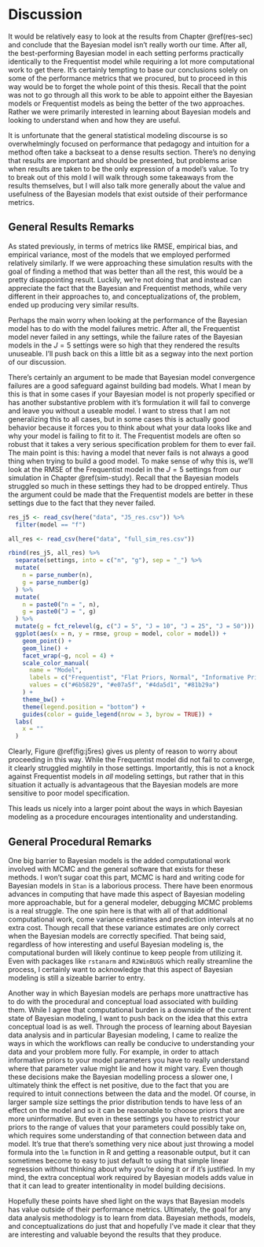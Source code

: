 # Discussion {#conc}

It would be relatively easy to look at the results from Chapter \@ref(res-sec) and conclude that the Bayesian model isn't really worth our time. After all, the best-performing Bayesian model in each setting performs practically identically to the Frequentist model while requiring a lot more computational work to get there. It's certainly tempting to base our conclusions solely on some of the performance metrics that we procured, but to proceed in this way would be to forget the whole point of this thesis. Recall that the point was not to go through all this work to be able to appoint either the Bayesian models or Frequentist models as being the better of the two approaches. Rather we were primarily interested in learning about Bayesian models and looking to understand when and how they are useful. 

It is unfortunate that the general statistical modeling discourse is so overwhelmingly focused on performance that pedagogy and intuition for a method often take a backseat to a dense results section. There's no denying that results are important and should be presented, but problems arise when results are taken to be the only expression of a model's value. To try to break out of this mold I will walk through some takeaways from the results themselves, but I will also talk more generally about the value and usefulness of the Bayesian models that exist outside of their performance metrics.

## General Results Remarks

As stated previously, in terms of metrics like RMSE, empirical bias, and empirical variance, most of the models that we employed performed relatively similarly. If we were approaching these simulation results with the goal of finding a method that was better than all the rest, this would be a pretty disappointing result. Luckily, we're not doing that and instead can appreciate the fact that the Bayesian and Frequentist methods, while very different in their approaches to, and conceptualizations of, the problem, ended up producing very similar results. 

Perhaps the main worry when looking at the performance of the Bayesian model has to do with the model failures metric. After all, the Frequentist model never failed in any settings, while the failure rates of the Bayesian models in the $J=5$ settings were so high that they rendered the results unuseable. I'll push back on this a little bit as a segway into the next portion of our discussion. 

There's certainly an argument to be made that Bayesian model convergence failures are a good safeguard against building bad models. What I mean by this is that in some cases if your Bayesian model is not properly specified or has another substantive problem with it's formulation it will fail to converge and leave you without a useable model. I want to stress that I am not generalizing this to all cases, but in some cases this is actually good behavior because it forces you to think about what your data looks like and why your model is failing to fit to it. The Frequentist models are often so robust that it takes a very serious specification problem for them to ever fail. The main point is this: having a model that never fails is not always a good thing when trying to build a good model. To make sense of why this is, we'll look at the RMSE of the Frequentist model in the $J = 5$ settings from our simulation in Chapter \@ref(sim-study). Recall that the Bayesian models struggled so much in these settings they had to be dropped entirely. Thus the argument could be made that the Frequentist models are better in these settings due to the fact that they never failed.

```r
res_j5 <- read_csv(here("data", "J5_res.csv")) %>% 
  filter(model == "f")

all_res <- read_csv(here("data", "full_sim_res.csv"))

rbind(res_j5, all_res) %>% 
  separate(settings, into = c("n", "g"), sep = "_") %>% 
  mutate(
    n = parse_number(n),
    g = parse_number(g)
  ) %>% 
  mutate(
    n = paste0("n = ", n),
    g = paste0("J = ", g)
  ) %>% 
  mutate(g = fct_relevel(g, c("J = 5", "J = 10", "J = 25", "J = 50"))) %>% 
  ggplot(aes(x = n, y = rmse, group = model, color = model)) +
    geom_point() +
    geom_line() +
    facet_wrap(~g, ncol = 4) +
    scale_color_manual(
      name = "Model",
      labels = c("Frequentist", "Flat Priors, Normal", "Informative Priors, Gamma", "Informative Priors, Normal"),
      values = c("#6b5829", "#e07a5f", "#4da5d1", "#81b29a")
    ) + 
    theme_bw() +
    theme(legend.position = "bottom") +
    guides(color = guide_legend(nrow = 3, byrow = TRUE)) +
  labs(
    x = ""
  )
```


Clearly, Figure \@ref(fig:j5res) gives us plenty of reason to worry about proceeding in this way. While the Frequentist model did not fail to converge, it clearly struggled mightily in those settings. Importantly, this is not a knock against Frequentist models in *all* modeling settings, but rather that in this situation it actually is advantageous that the Bayesian models are more sensitive to poor model specification. 

This leads us nicely into a larger point about the ways in which Bayesian modeling as a procedure encourages intentionality and understanding.

## General Procedural Remarks

One big barrier to Bayesian models is the added computational work involved with MCMC and the general software that exists for these methods. I won't sugar coat this part, MCMC is hard and writing code for Bayesian models in `Stan` is a laborious process. There have been enormous advances in computing that have made this aspect of Bayesian modeling more approachable, but for a general modeler, debugging MCMC problems is a real struggle. The one spin here is that with all of that additional computational work, come variance estimates and prediction intervals at no extra cost. Though recall that these variance estimates are only correct when the Bayesian models are correctly specified. That being said, regardless of how interesting and useful Bayesian modeling is, the computational burden will likely continue to keep people from utilizing it. Even with packages like `rstanarm` and `R2WinBUGS` which really streamline the process, I certainly want to acknowledge that this aspect of Bayesian modeling is still a sizeable barrier to entry.


Another way in which Bayesian models are perhaps more unattractive has to do with the procedural and conceptual load associated with building them. While I agree that computational burden is a downside of the current state of Bayesian modeling, I want to push back on the idea that this extra conceptual load is as well. Through the process of learning about Bayesian data analysis and in particular Bayesian modeling, I came to realize the ways in which the workflows can really be conducive to understanding your data and your problem more fully. For example, in order to attach informative priors to your model parameters you have to really understand where that parameter value might lie and how it might vary. Even though these decisions make the Bayesian modelling process a slower one, I ultimately think the effect is net positive, due to the fact that you are required to intuit connections between the data and the model. Of course, in larger sample size settings the prior distribution tends to have less of an effect on the model and so it can be reasonable to choose priors that are more uninformative. But even in these settings you have to restrict your priors to the range of values that your parameters could possibly take on, which requires some understanding of that connection between data and model. It's true that there's something very nice about just throwing a model formula into the `lm` function in R and getting a reasonable output, but it can sometimes become to easy to just default to using that simple linear regression without thinking about why you're doing it or if it's justified. In my mind, the extra conceptual work required by Bayesian models adds value in that it can lead to greater intentionality in model building decisions. 


Hopefully these points have shed light on the ways that Bayesian models has value outside of their performance metrics. Ultimately, the goal for any data analysis methodology is to learn from data. Bayesian methods, models, and conceptualizations do just that and hopefully I've made it clear that they are interesting and valuable beyond the results that they produce.